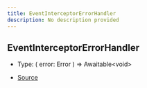 ```yaml
---
title: EventInterceptorErrorHandler
description: No description provided
---
```


## EventInterceptorErrorHandler

- Type: (
  error: Error
) => Awaitable\<void>

- [Source](https://github.com/underctrl-io/commandkit/blob/141d1404ab18a8e659209a0fab65466bf3b6dd85/packages/commandkit/src/components/common/EventInterceptor.ts#L30)